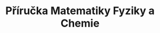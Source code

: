 ---
title: Příručka Matematiky Fyziky a Chemie
description: Rychlá příručka Matematiky Fyziky a Chemie 
template: splash
hero:
  tagline: Vítejte na rychlé příručce Matematiky Fyziky a Chemie 
  image:
    file: ../../assets/houston.webp
  actions:
    - text: Otevřít Příručku
      link: /guides/example/
      icon: right-arrow
      variant: primary
---
